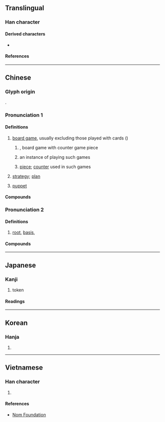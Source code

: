 {{character info}}
==Translingual==

===Han character===
{{Han char|rn=75|rad=木|as=08|sn=12|four=44981|canj=DTMC|ids=⿰木其}}

====Derived characters====
* {{l|mul|[[𦻊]], [[簯]]}}

====References====
{{Han ref|kx=0532.030|dkj=14922|dj=0920.110|hdz=21224.040|uh=68CB}}

----

==Chinese==
{{zh-forms|alt=棊,碁,櫀,檱,䃆,㯦}}
{{zh-wp|yue|zh}}

===Glyph origin===
{{Han etyl}}
{{Han compound|木|其|ls=psc|c1=s|c2=p|t1=wooden}}.

===Pronunciation 1===
{{zh-pron
|m=qí
|m-s=qi2
|c=kei4,kei4-2
|c-t=kei3,kei3*
|g=qi2
|h=pfs=khì;gd=ki2
|j=qi1
|mb=gǐ
|md=gì
|mn=ml,jj,ha,zp,ct,ly,tw:kî
|mn-t=gi5
|w=3xxi
|x=qi2
|mc=y
|oc=y
|cat=n
}}

====Definitions====
{{zh-hanzi}}

# [[board game]], usually excluding those played with cards ({{zh-l|牌}})
#: {{zh-x|圍棋|[[Go]] (game)}}
#: {{zh-x|跳棋|[[checkers]]}}
#: {{zh-x|黑白棋 是 19 世紀 發明 的 一 種 棋。|Reversi is a '''game''' invented in the 19th century.}}
## {{calque|zh|en|chess}}, board game with counter game piece
## an instance of playing such games {{zh-mw|局|盤}}
##: {{zh-x|我們 連 下 了 三 局 棋|We played three '''games''' without a break.}}
## [[piece]]; [[counter]] used in such games {{zh-mw|m:枚|c:隻}}
##: {{zh-x|落棋無悔|You should not take back your (Go) '''stone''' once it is dropped.}}
##: {{zh-x|不要 光 想 着 吃 對方 的 棋|Don't just only think of capturing the opponent's '''pieces'''.}}
##: {{zh-x|在 國際象棋 中，每人 有 十六 枚 棋。|In chess, each player have sixteen '''pieces'''. }}
##: {{zh-x|喺 國際象棋{kei4-2} 度，每人 有 十六 隻 棋{kei4-2}。|In chess, each player have sixteen '''pieces'''. |C}}
# {{lb|zh|figurative}} [[strategy]]; [[plan]]
#: {{zh-x|舉棋不定|to hesitate}}
# {{lb|zh|Cantonese|figurative}} [[puppet]] {{gloss|someone who is controlled by outside force}} {{zh-mw|c:隻}}

====Compounds====
{{zh-der|大棋|回棋|方棋|悔棋|五子棋|圍棋|一步棋|下棋|屎棋|對棋|弈棋|彈棋|圍棋段位|棋聖|棋社|棋逢對手|棋布|棋敵|棋高一著/棋高一着|星羅棋布|棋子|棋戰|棋譜|棋品|矢棋|棋盤|棋手|活棋|棋羅星布|疊棋|琴棋書畫|棋布星羅|棋枰|棋峙|棋迷|棋逢敵手|盲棋|敲棋|棋藝|死棋|棋鼓|棋局|西洋棋|象棋|糞棋|電腦兵棋|著棋/着棋|舉棋不定|西洋象棋|軍棋|跳棋|蠹居棋處|靈棋經|棋錯一著，滿盤皆輸/棋错一着，满盘皆输|棋鐘|直棋|暗棋|田棋|落棋|鼎棋|蝸角棋|五虎棋|霸王棋|滿洲棋|滿洲象棋|滿棋|一統棋|棋高一著|著棋|一盤棋|中國象棋|儒棋|兵棋|博棋|國棋|國際象棋|大象棋|奕棋|宮棋|平棋|引繩棋布|打棋譜|抨棋|持棋|擺棋|散棋|數棋|枰棋|柯爛棋|校棋|梟棋|棋丸|棋仙|棋侶|棋列|棋力|棋功|棋劫|棋勢|棋博|棋友|棋名|棋坐|棋奩|棋客|棋家|棋射|棋工|棋布星陳|棋布錯峙|棋師|棋格|棋楠香|棋槊|棋法|棋流|棋炒|棋眼|棋童|棋筒|棋經|棋罫|棋置|棋聲|棋肆|棋處|棋術|棋讎|棋路|棋跱|棋輸先著|棋錯|棋院|棋陸|棋響|楸棋|槊棋|殘棋|爭棋|着棋|累棋|置棋不定|舉棋若定|行棋|覆棋|謝傅棋|謝安棋|賭棋|走棋|長安棋局|鬥棋|黑白棋|韓國將棋|韓國象棋|朝鮮將棋|朝鮮象棋|高麗將棋|高麗象棋}}

===Pronunciation 2===
{{zh-pron
|m=jī
|c=gei1
|mn=ki
|cat=n
}}

====Definitions====
{{zh-hanzi}}

# {{zh-o}} [[root]], [[basis]], {{zh-alt form|基|nocap=+}}

====Compounds====
{{zh-der|根棋}}

{{zh-cat|Chess|Intermediate}}

----

==Japanese==

===Kanji===
{{ja-kanji|grade=c|rs=木08}}

# token

====Readings====
{{ja-readings
|goon=ぎ, ご
|kanon=き
|kun=
}}

----

==Korean==

===Hanja===
{{ko-hanja|hangeul=기|eumhun=|rv=gi|mr=ki|y=ki}}

# {{rfdef|ko|sort=木08}}

----

==Vietnamese==

===Han character===
{{vi-readings|rs=木08|reading=cời, cờ, cơi, kè, kì}}

# {{rfdef|vi|sort=木08}}

====References====
* [http://nomfoundation.org/common/nom_details.php?codepoint=68CB Nom Foundation]